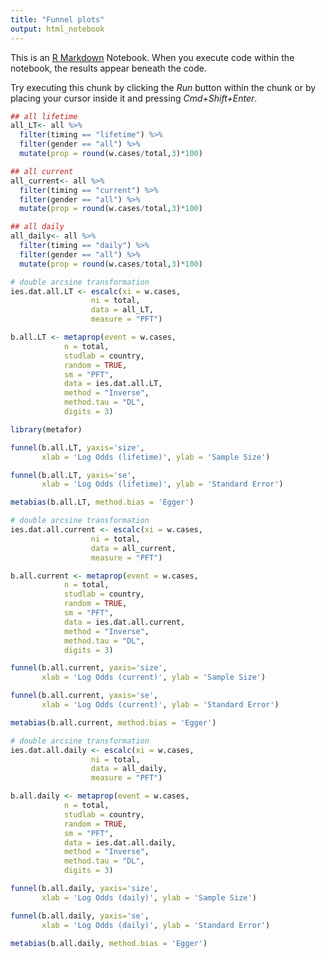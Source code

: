 ```yaml
---
title: "Funnel plots"
output: html_notebook
---
```


This is an [R Markdown](http://rmarkdown.rstudio.com) Notebook. When you execute code within the notebook, the results appear beneath the code. 

Try executing this chunk by clicking the *Run* button within the chunk or by placing your cursor inside it and pressing *Cmd+Shift+Enter*. 


```r
## all lifetime
all_LT<- all %>% 
  filter(timing == "lifetime") %>%
  filter(gender == "all") %>%
  mutate(prop = round(w.cases/total,3)*100)

## all current
all_current<- all %>% 
  filter(timing == "current") %>%
  filter(gender == "all") %>%
  mutate(prop = round(w.cases/total,3)*100) 

## all daily
all_daily<- all %>% 
  filter(timing == "daily") %>%
  filter(gender == "all") %>%
  mutate(prop = round(w.cases/total,3)*100) 
```


```r
# double arcsine transformation
ies.dat.all.LT <- escalc(xi = w.cases,
                  ni = total, 
                  data = all_LT, 
                  measure = "PFT")

b.all.LT <- metaprop(event = w.cases, 
            n = total, 
            studlab = country, 
            random = TRUE,
            sm = "PFT", 
            data = ies.dat.all.LT, 
            method = "Inverse", 
            method.tau = "DL", 
            digits = 3)

library(metafor)

funnel(b.all.LT, yaxis='size', 
       xlab = 'Log Odds (lifetime)', ylab = 'Sample Size')

funnel(b.all.LT, yaxis='se', 
       xlab = 'Log Odds (lifetime)', ylab = 'Standard Error')

metabias(b.all.LT, method.bias = 'Egger')
```

```r
# double arcsine transformation
ies.dat.all.current <- escalc(xi = w.cases,
                  ni = total, 
                  data = all_current, 
                  measure = "PFT")

b.all.current <- metaprop(event = w.cases, 
            n = total, 
            studlab = country, 
            random = TRUE,
            sm = "PFT", 
            data = ies.dat.all.current, 
            method = "Inverse", 
            method.tau = "DL", 
            digits = 3)

funnel(b.all.current, yaxis='size', 
       xlab = 'Log Odds (current)', ylab = 'Sample Size')

funnel(b.all.current, yaxis='se', 
       xlab = 'Log Odds (current)', ylab = 'Standard Error')

metabias(b.all.current, method.bias = 'Egger')
```
```r
# double arcsine transformation
ies.dat.all.daily <- escalc(xi = w.cases,
                  ni = total, 
                  data = all_daily,
                  measure = "PFT")

b.all.daily <- metaprop(event = w.cases, 
            n = total, 
            studlab = country, 
            random = TRUE,
            sm = "PFT", 
            data = ies.dat.all.daily, 
            method = "Inverse", 
            method.tau = "DL", 
            digits = 3)

funnel(b.all.daily, yaxis='size', 
       xlab = 'Log Odds (daily)', ylab = 'Sample Size')

funnel(b.all.daily, yaxis='se', 
       xlab = 'Log Odds (daily)', ylab = 'Standard Error')

metabias(b.all.daily, method.bias = 'Egger')
```


